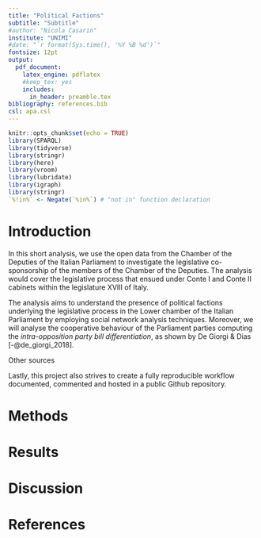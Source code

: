 ```yaml
---
title: "Political Factions"
subtitle: "Subtitle"
#author: "Nicola Casarin"
institute: "UNIMI"
#date: "`r format(Sys.time(), '%Y %B %d')`"
fontsize: 12pt
output: 
  pdf_document:
    latex_engine: pdflatex
    #keep_tex: yes
    includes:
      in_header: preamble.tex
bibliography: references.bib
csl: apa.csl
---
```



```r
knitr::opts_chunk$set(echo = TRUE)
library(SPARQL)
library(tidyverse)
library(stringr)
library(here)
library(vroom)
library(lubridate)
library(igraph)
library(stringr)
`%!in%` <- Negate(`%in%`) # "not in" function declaration
```

# Introduction

In this short analysis, we use the open data from the Chamber of the Deputies of the Italian Parliament to investigate the legislative co-sponsorship of the members of the Chamber of the Deputies. The analysis would cover the legislative process that ensued under Conte I and Conte II cabinets within the legislature XVIII of Italy.

The analysis aims to understand the presence of political factions underlying the legislative process in the Lower chamber of the Italian Parliament by employing social network analysis techniques. Moreover, we will analyse the cooperative behaviour of the Parliament parties computing the *intra-opposition party bill differentiation*, as shown by De Giorgi & Dias [-@de_giorgi_2018].

Other sources

Lastly, this project also strives to create a fully reproducible workflow documented, commented and hosted in a public Github repository.



# Methods


# Results

# Discussion

# References